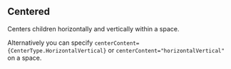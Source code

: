 

<CommonHeader />

<Meta of={CenteredStories} />

## Centered

Centers children horizontally and vertically within a space.

Alternatively you can specify `centerContent={CenterType.HorizontalVertical}` or `centerContent="horizontalVertical"`
on a space.

<Canvas>
  <Story of={CenteredStories.Default} />
</Canvas>
